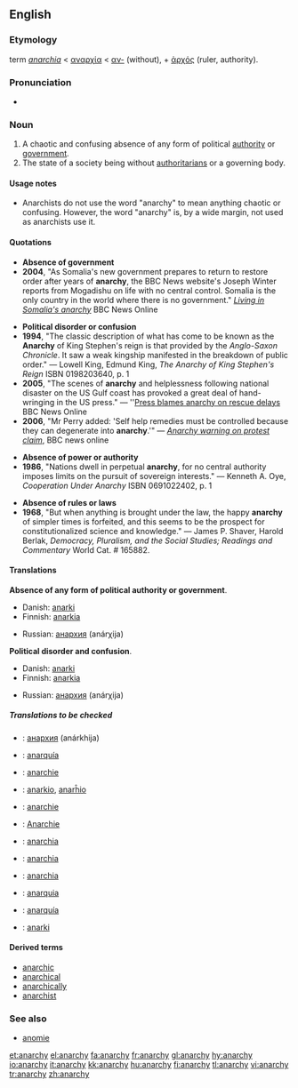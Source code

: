 ==English==

{{wikipedia}}
===Etymology===
{{NL.}} term ''[[anarchia]]'' < {{Gr.}} [[αναρχία]] < [[α-|αν-]] (without), + [[ἀρχός]] (ruler, authority).

===Pronunciation===
*{{IPA|/ˈænərki/}}

===Noun===
{{en-noun|anarchies|-}}

{{rft|I see only one, perhaps two distinct definitions here, not seven!  The citations given imply there should be only one single definition.}}

# A chaotic and confusing absence of any form of political [[authority]] or [[government]].
# The state of a society being without [[authoritarians]] or a governing body.

====Usage notes====
* Anarchists do not use the word "anarchy" to mean anything chaotic or confusing. However, the word "anarchy" is, by a wide margin, not used as anarchists use it.

====Quotations====
*'''Absence of government'''
*'''2004''', "As Somalia's new government prepares to return to restore order after years of '''anarchy''', the BBC News website's Joseph Winter reports from Mogadishu on life with no central control.  Somalia is the only country in the world where there is no government." ''[http://news.bbc.co.uk/1/hi/world/africa/4017147.stm Living in Somalia's anarchy]'' BBC News Online

*'''Political disorder or confusion'''
*'''1994''', "The classic description of what has come to be known as the '''Anarchy''' of King Stephen's reign is that provided by the ''Anglo-Saxon Chronicle''.  It saw a weak kingship manifested in the breakdown of public order." &mdash; Lowell King, Edmund King, ''The Anarchy of King Stephen's Reign'' ISBN 0198203640, p. 1
*'''2005''', "The scenes of '''anarchy''' and helplessness following national disaster on the US Gulf coast has provoked a great deal of hand-wringing in the US press." &mdash; ''[http://news.bbc.co.uk/1/hi/world/americas/4208962.stm Press blames anarchy on rescue delays] BBC News Online
*'''2006''', "Mr Perry added: 'Self help remedies must be controlled because they can degenerate into '''anarchy'''.'" &mdash; ''[http://news.bbc.co.uk/1/hi/uk_politics/4739946.stm Anarchy warning on protest claim]'', BBC news online

*'''Absence of power or authority'''
*'''1986''', "Nations dwell in perpetual '''anarchy''', for no central authority imposes limits on the pursuit of sovereign interests." &mdash; Kenneth A. Oye, ''Cooperation Under Anarchy'' ISBN 0691022402, p. 1

*'''Absence of rules or laws'''
*'''1968''', "But when anything is brought under the law, the happy '''anarchy''' of simpler times is forfeited, and this seems to be the prospect for constitutionalized science and knowledge." &mdash; James P. Shaver, Harold Berlak, ''Democracy, Pluralism, and the Social Studies; Readings and Commentary'' World Cat. # 165882.

====Translations====
;'''Absence of any form of political authority or government'''.
{{top}}
*Danish: [[anarki]]
*Finnish: [[anarkia]]
{{mid}}
*Russian: [[анархия]] (anárχija) {{f}}
{{bottom}}

;'''Political disorder and confusion'''.
{{top}}
*Danish: [[anarki]]
*Finnish: [[anarkia]]
{{mid}}
*Russian: [[анархия]] (anárχija) {{f}}
{{bottom}}

=====Translations to be checked=====
{{checktrans}}
{{trans-top}}
*{{ttbc|Bulgarian}}: [[анархия]] (anárkhija) {{f}} {{l}}
*{{ttbc|Catalan}}: [[anarquía]] {{f}}
*{{ttbc|Dutch}}: [[anarchie]] {{f}}
*{{ttbc|Esperanto}}: [[anarkio]], [[anarĥio]]
*{{ttbc|French}}: [[anarchie]] {{f}}
*{{ttbc|German}}: [[Anarchie]] {{f}}
*{{ttbc|Italian}}: [[anarchia]] {{f}}
{{trans-mid}}
*{{ttbc|Latin}}: [[anarchia]] {{f}}
*{{ttbc|Polish}}: [[anarchia]] {{f}}
*{{ttbc|Portuguese}}: [[anarquia]] {{f}}
*{{ttbc|Spanish}}: [[anarquía]] {{f}}
*{{ttbc|Swedish}}: [[anarki]]
{{trans-bottom}}

====Derived terms====
*[[anarchic]]
*[[anarchical]]
*[[anarchically]]
*[[anarchist]]

===See also===
*[[anomie]]

[[et:anarchy]]
[[el:anarchy]]
[[fa:anarchy]]
[[fr:anarchy]]
[[gl:anarchy]]
[[hy:anarchy]]
[[io:anarchy]]
[[it:anarchy]]
[[kk:anarchy]]
[[hu:anarchy]]
[[fi:anarchy]]
[[tl:anarchy]]
[[vi:anarchy]]
[[tr:anarchy]]
[[zh:anarchy]]